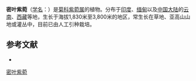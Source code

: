 {{Speciesbox
| name = 密叶紫菀
| status = 
| status_system = 
| image =
| genus = Aster
| species = pycnophyllus
| authority = W. W. Smith
}}

'''密叶紫菀'''（[[学名|学名]]：{{lang|la|''Aster pycnophyllus''}}）是[[菊科|菊科]][[紫菀属|紫菀属]]的植物。分布于[[印度|印度]]、[[缅甸|缅甸]]以及[[中国大陆|中国大陆]]的[[云南|云南]]、[[西藏|西藏]]等地，生长于海拔1,830米至3,800米的地区，常生长在草地、亚高山山地或灌丛中，目前已由人工引种栽培。

== 参考文献 ==
<div class="references-small">
* {{cite web| url =http://www.bioinfo.cn/db05/KmzwSpecies.php?action=view&id=4288| title =密叶紫菀| work =《中国高等植物数据库全库》| publisher =中国科学院微生物研究所| author =昆明植物研究所| accessdate =2009-02-25| deadurl =yes| archiveurl =https://web.archive.org/web/20160305013704/http://www.bioinfo.cn/db05/KmzwSpecies.php?action=view&id=4288| archivedate =2016-03-05}}
</div>
{{Taxonbar|from=Q10952679}}

[[Category:紫菀属|密叶紫菀]]


{{植物小作品}}